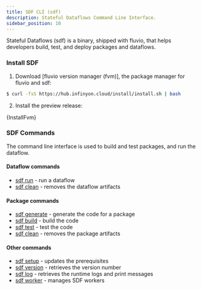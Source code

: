 ```yaml
---
title: SDF CLI (sdf)
description: Stateful Dataflows Command Line Interface.
sidebar_position: 10
---
```



Stateful Dataflows (sdf) is a binary, shipped with fluvio, that helps developers build, test, and deploy packages and dataflows.

### Install SDF

1. Download [fluvio version manager (fvm)], the package manager for fluvio and sdf:

```bash copy="fl"
$ curl -fsS https://hub.infinyon.cloud/install/install.sh | bash
```

2. Install the preview release:

<CodeBlock language="bash">{InstallFvm}</CodeBlock>

### SDF Commands

The command line interface is used to build and test packages, and run the dataflow.

#### Dataflow commands

* [sdf run] - run a dataflow
* [sdf clean] - removes the dataflow artifacts

#### Package commands

* [sdf generate] - generate the code for a package
* [sdf build] - build the code
* [sdf test] - test the code
* [sdf clean] - removes the package artifacts

#### Other commands

* [sdf setup] - updates the prerequisites
* [sdf version] - retrieves the version number
* [sdf log] - retrieves the runtime logs and print messages
* [sdf worker] - manages SDF workers

[sdf run]: run.mdx
[sdf clean]: clean.mdx
[sdf generate]: generate.mdx
[sdf build]: build.mdx
[sdf test]: test.mdx
[sdf setup]: setup.mdx
[sdf version]: version.mdx
[sdf log]: log.mdx
[sdf worker]: worker/
